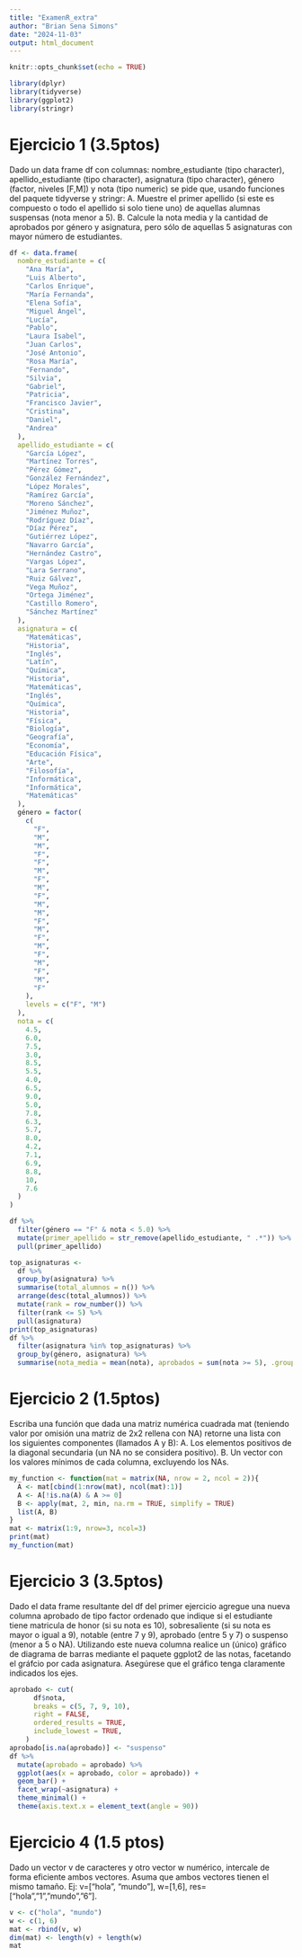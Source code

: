 ```yaml
---
title: "ExamenR_extra"
author: "Brian Sena Simons"
date: "2024-11-03"
output: html_document
---
```


```r
knitr::opts_chunk$set(echo = TRUE)
```

```r
library(dplyr)
library(tidyverse)
library(ggplot2)
library(stringr)
```

# Ejercicio 1 (3.5ptos)
Dado un data frame df con columnas: nombre_estudiante (tipo character),  apellido_estudiante (tipo character), asignatura (tipo character), género (factor, niveles [F,M]) y  nota (tipo numeric) se pide que, usando funciones del paquete tidyverse y stringr:
 A. Muestre el primer apellido (si este es compuesto o todo el apellido si solo tiene uno) de  aquellas alumnas suspensas (nota menor a 5).
 B. Calcule la nota media y la cantidad de aprobados por género y asignatura, pero sólo de  aquellas 5 asignaturas con mayor número de estudiantes.
 
```r
df <- data.frame(
  nombre_estudiante = c(
    "Ana María",
    "Luis Alberto",
    "Carlos Enrique",
    "María Fernanda",
    "Elena Sofía",
    "Miguel Ángel",
    "Lucía",
    "Pablo",
    "Laura Isabel",
    "Juan Carlos",
    "José Antonio",
    "Rosa María",
    "Fernando",
    "Silvia",
    "Gabriel",
    "Patricia",
    "Francisco Javier",
    "Cristina",
    "Daniel",
    "Andrea"
  ),
  apellido_estudiante = c(
    "García López",
    "Martínez Torres",
    "Pérez Gómez",
    "González Fernández",
    "López Morales",
    "Ramírez García",
    "Moreno Sánchez",
    "Jiménez Muñoz",
    "Rodríguez Díaz",
    "Díaz Pérez",
    "Gutiérrez López",
    "Navarro García",
    "Hernández Castro",
    "Vargas López",
    "Lara Serrano",
    "Ruiz Gálvez",
    "Vega Muñoz",
    "Ortega Jiménez",
    "Castillo Romero",
    "Sánchez Martínez"
  ),
  asignatura = c(
    "Matemáticas",
    "Historia",
    "Inglés",
    "Latín",
    "Química",
    "Historia",
    "Matemáticas",
    "Inglés",
    "Química",
    "Historia",
    "Física",
    "Biología",
    "Geografía",
    "Economía",
    "Educación Física",
    "Arte",
    "Filosofía",
    "Informática",
    "Informática",
    "Matemáticas"
  ),
  género = factor(
    c(
      "F",
      "M",
      "M",
      "F",
      "F",
      "M",
      "F",
      "M",
      "F",
      "M",
      "M",
      "F",
      "M",
      "F",
      "M",
      "F",
      "M",
      "F",
      "M",
      "F"
    ),
    levels = c("F", "M")
  ),
  nota = c(
    4.5,
    6.0,
    7.5,
    3.0,
    8.5,
    5.5,
    4.0,
    6.5,
    9.0,
    5.0,
    7.8,
    6.3,
    5.7,
    8.0,
    4.2,
    7.1,
    6.9,
    8.8,
    10,
    7.6
  )
)
```
```r
df %>% 
  filter(género == "F" & nota < 5.0) %>%
  mutate(primer_apellido = str_remove(apellido_estudiante, " .*")) %>% 
  pull(primer_apellido)
```
```r
top_asignaturas <- 
  df %>% 
  group_by(asignatura) %>% 
  summarise(total_alumnos = n()) %>%
  arrange(desc(total_alumnos)) %>% 
  mutate(rank = row_number()) %>%
  filter(rank <= 5) %>%
  pull(asignatura)
print(top_asignaturas)
df %>% 
  filter(asignatura %in% top_asignaturas) %>%
  group_by(género, asignatura) %>% 
  summarise(nota_media = mean(nota), aprobados = sum(nota >= 5), .groups = "keep")
```

# Ejercicio 2 (1.5ptos)
Escriba una función que dada una matriz numérica cuadrada mat (teniendo valor  por omisión una matriz de 2x2 rellena con NA) retorne una lista con los siguientes  componentes (llamados A y B):
 A. Los elementos positivos de la diagonal secundaria (un NA no se considera positivo).
 B. Un vector con los valores mínimos de cada columna, excluyendo los NAs.
```r
my_function <- function(mat = matrix(NA, nrow = 2, ncol = 2)){ 
  A <- mat[cbind(1:nrow(mat), ncol(mat):1)]
  A <- A[!is.na(A) & A >= 0]
  B <- apply(mat, 2, min, na.rm = TRUE, simplify = TRUE)
  list(A, B)
}
mat <- matrix(1:9, nrow=3, ncol=3)
print(mat)
my_function(mat)
```
# Ejercicio 3 (3.5ptos)
Dado el data frame resultante del df del primer ejercicio agregue una nueva  columna aprobado de tipo factor ordenado que indique si el estudiante tiene matricula de  honor (si su nota es 10), sobresaliente (si su nota es mayor o igual a 9), notable (entre 7 y 9),  aprobado (entre 5 y 7) o suspenso (menor a 5 o NA). Utilizando este nueva columna realice un  (único) gráfico de diagrama de barras mediante el paquete ggplot2 de las notas, facetando el  gráfcio por cada asignatura. Asegúrese que el gráfico tenga claramente indicados los ejes.
 
```r
aprobado <- cut(
      df$nota, 
      breaks = c(5, 7, 9, 10),
      right = FALSE,
      ordered_results = TRUE,
      include_lowest = TRUE,
    )
aprobado[is.na(aprobado)] <- "suspenso"
df %>% 
  mutate(aprobado = aprobado) %>%
  ggplot(aes(x = aprobado, color = aprobado)) +
  geom_bar() + 
  facet_wrap(~asignatura) + 
  theme_minimal() +
  theme(axis.text.x = element_text(angle = 90))
```
# Ejercicio 4 (1.5 ptos)
Dado un vector v de caracteres y otro vector w numérico, intercale de forma  eficiente ambos vectores. Asuma que ambos vectores tienen el mismo tamaño. Ej: v=[“hola”,  “mundo”], w=[1,6], res=[“hola”,”1”,”mundo”,”6”]. 
```r
v <- c("hola", "mundo") 
w <- c(1, 6)
mat <- rbind(v, w)
dim(mat) <- length(v) + length(w)
mat
```